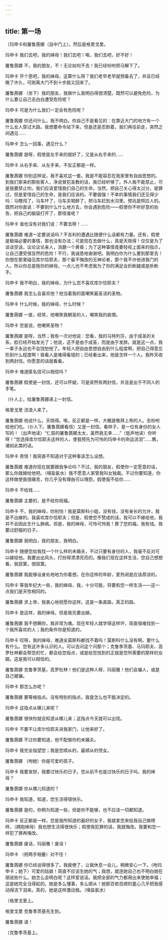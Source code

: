 ```yaml
---
---
---
```

title: 第一场
---




〔玛申卡和屠鲁茜娜（自中门上）。然后是格里戈里。





玛申卡 我们去吧，我的婶母！我们去吧！唉，我们去吧，好不好！

屠鲁茜娜 不，我的朋友，不！无论如何不去！我已经吩咐把马解下了。

玛申卡 开个恩吧，我的婶母，这算什么呀？我们老早老早就预备去了，并且已经晚了许久，可刚离大门不到十步路又回来了。

屠鲁茜娜 （坐下）我的朋友，我做什么我明白得很清楚。既然可以避免危险，为什么要让自己去白白遭受危险呢？

玛申卡 可是为什么我们一定会有危险呢？

屠鲁茜娜 你还问什么，我不明白。你自己不是看见的：在靠近大门的地方有一个什么女人穿过大路。我想要命令站下来，但是还是忍耐着，我们再往前走，突然之间遇见……

玛申卡 怎么一回事，遇见什么？

屠鲁茜娜 是呀，假使是左手来的就好了，又是从右手来的……

玛申卡 从右手来、从左手来，不反正都是一样。

屠鲁茜娜 你别这样说，我不喜欢这一套。我是不能容忍在我家里有自由思想的。到我们家来的那些客人，净说冒犯圣教的话，我已经听够了。外人我不能禁止，可是我要禁止你。我们应该爱惜我们自己的生命。当然，把自己关心得太过分，是罪过，但是爱惜自己的生命，是我们应该的。不要倔强！不幸的事情我们还见得少吗：马瞎闯了，马车坏了，马车夫喝醉了，把马车赶到水沟里。预兆是照应人的。既然对你直说：不要到什么什么地方去，你会遇到危险——假使你不听好意的劝告，把自己的脑袋打开了，那怪谁呢？

玛申卡 谁也没有对我们说：不要去呀！……

屠鲁茜娜 难道一定要说话吗？不吉利的遭遇比随便什么话都有力量。还有，假使是极端必要的事情，那也没有办法；可是现在去做什么，真是天晓得！仅仅是为了谈谈空话，议论议论亲人，消磨一个黄昏；为了这种事情竟要轻视上面来的指示，让自己遭受很显然的危险！不行，我诚恳地谢谢吧。我明白你为什么要到那里去！你想在那里碰见库尔恰耶夫，那个最不悔改的无神论者，那个我不许他进我门的人。所以你总是拖你的婶母，一点儿也不考虑我为了你的满足会折断腿或是折断手。

玛申卡 我不明白，我的婶母，为什么您不喜欢库尔恰耶夫？

屠鲁茜娜 我怎么会喜欢他？他当着我的面嘲笑最圣洁的圣物。

玛申卡 什么时候，我的婶母，什么时候？

屠鲁茜娜 一直，经常，他嘲笑我朝圣的人，嘲笑我的疯僧。

玛申卡 您是说，他嘲笑圣物？

屠鲁茜娜 是呀，当然；我有一次对他说：您看，我的马特列莎，由于成圣的关系，脸已经开始发光了；他说，这不是由于成圣，而是由于发胖。就是这一点，我一辈子永远也不会饶恕他了。年轻人把自由思想自由到什么程度啊，把自己得意忘形到什么程度啊！我看人是难得看错的；已经看出来，他是怎样一个人。我昨天收到两封信。你愿意的话就看看。

玛申卡 难道匿名信可以相信吗？

屠鲁茜娜 假使是一封信，还可以怀疑，可是突然有两封信，并且是出于不同人的手笔。

〔仆人上，给屠鲁茜娜递上一封信。

格里戈里 流浪人来了。

屠鲁茜娜 他说什么，天晓得。唉，反正都是一样，大概是敬拜上帝的人。去吩咐给他们吃。（仆人下。屠鲁茜娜看信）又是一封信。看样子，是一位有身份的女人写的！（出声地读）“仁慈的屠鲁茜娜太太，虽然我无幸……”（低声地读）你听呀！“您选择库尔恰耶夫这样的人，使我预先为可怜的玛申卡的命运流泪”……瞧，诸如此类的话。

玛申卡 奇怪！我简直不知道对于这种事该怎么设想。

屠鲁茜娜 难道你现在就要跟我争论吗？不过，我的朋友，假使你一定愿意的话，那么你就嫁给他吧。（嗅盐氨水）我不愿意人家管我叫女独裁。不过你要知道，你这样做使我很痛苦，你几乎没有理由可以埋怨，假使我不给你……

玛申卡 不给钱……

屠鲁茜娜 主要的，是不给你祝福。

玛申卡 不，我的婶母，你别怕！我是莫斯科小姐，没有钱，没有亲长的允许，我是不出嫁的。我喜欢库尔恰耶夫；但是，假使您不赞成的话，我可以不嫁给他，我并不会因此生什么肺病。但是，我的婶母，可怜可怜我！靠了您的福，我有钱。我要过舒服的日子。

屠鲁茜娜 我明白，我的朋友，我明白。

玛申卡 随便您给我找一个什么样的未婚夫，不过只要有身份的人，我毫不反对可以嫁给他。我要出出风头，打扮得漂漂亮亮的。像我们现在这样生活，您自己想想看，我寂寞，很寂寞。

屠鲁茜娜 我能够设身处地地为你着想。在你这样的年龄，爱热闹是应该原谅的。

玛申卡 等我年纪大一些，我的婶母，我，十分可能，将要和您一样生活——这一点我们是天性相同的。

屠鲁茜娜 求上帝，我衷心地祝愿你这样。这是一条直路，真正的路。

玛申卡 是这样，我的婶母，但是我先要出嫁。

屠鲁茜娜 我不想瞒你，我非常为难。现在年轻人就学得这样坏，简直很难找到一个我所喜欢的人；我的条件你是知道的。

玛申卡 哎呀，我的婶母，难道全莫斯科都找不着吗！莫斯科什么没有啊。要什么有什么。您有这许多认识的人。可以去问这个问那个；克鲁季茨基、马玛耶夫、高罗杜林都会帮您的忙，都会给您指点，或是给您找到的正就是您所需要的那样的女婿。这是我可以相信的。

屠鲁茜娜 克鲁季茨基，高罗杜林！他们是这种人呀，玛丽雅！他们会骗人，或是自己被骗。

玛申卡 那怎么办呢？

屠鲁茜娜 要等候指点。没有特别的指点，我是怎么也不能决定的。

玛申卡 这指点从哪儿来呢？

屠鲁茜娜 很快你就会知道从哪儿来；这指点今天就可以出现。

玛申卡 不要不让库尔恰耶夫进我家门，让他来好了。

屠鲁茜娜 不过你要知道，他不配做你的未婚夫。

玛申卡 我完全指望您；我是您顺从的，最顺从的侄女。

屠鲁茜娜 （吻她）你是可爱的孩子。

玛申卡 我要发财，我要过快乐的日子。您从前不也是过快乐的日子吗，我的婶母？

屠鲁茜娜 你从哪儿知道的？

玛申卡 我知道，知道，您生活得很快乐。

屠鲁茜娜 是的，你稍为知道一些，但是你不能够，也不应该一切都知道。

玛申卡 反正都是一样。您是我所知道的最好的女子，我就拿您来给我自己做榜样。（拥抱婶母）我也想生活得很快乐；假使我犯罪的话，我就悔改。我要和您一样犯了罪再悔改。

屠鲁茜娜 废话，玛丽雅！废话！

玛申卡 （把两手相叠）对不住！

屠鲁茜娜 你已经谈得很多了。我疲倦了，让我休息一会儿，稍微安心一下。（吻玛申卡；她下）可爱的姑娘！简直不应该生她的气；我想，就连她自己也不明白她在胡说些什么。她怎么会明白呢？这样爱说话。我把全部的气力都用出来使她幸福；这是她完全当得起的。她是多么懂事，多么顺从！她那百依百顺的童心几乎把我感动得流下泪来。真的，她是这样激动我。（嗅盐氨水）

〔格里戈里上。

格里戈里 克鲁季茨基先生到。

屠鲁茜娜 请！

〔克鲁季茨基上。